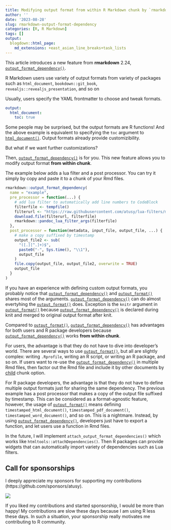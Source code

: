 ```yaml
---
title: Modifying output format from within R Markdown chunk by `rmarkdown::output_format_dependency`
author: ''
date: '2023-08-28'
slug: rmarkdown-output-format-dependency
categories: [R, R Markdown]
tags: []
output:
  blogdown::html_page:
    md_extensions: +east_asian_line_breaks+task_lists
---
```


This article introduces a new feature from **rmarkdown** 2.24, [`output_format_dependency()`].

R Markdown users use variety of output formats from variety of packages such as `html_document`, `bookdown::git_book`, `revealjs::revealjs_presentation`, and so on

Usually, users specify the YAML frontmatter to choose and tweak formats.

``` yaml
output:
  html_document:
    toc: true
```

Some people may be surprised, but the output formats are R functions!
And the above example is equivalent to specifying the `toc` argument to [`html_document()`](https://rmarkdown.rstudio.com/docs/reference/html_document.html).
Output formats already provide customizibility.

But what if we want further customizations?

Then, [`output_format_dependency()`] is for you.
This new feature allows you to modify output format **from within chunk**.

The example below adds a lua filter and a post processor.
You can try it simply by copy and paste it to a chunk of your Rmd files.

``` r
rmarkdown::output_format_dependency(
  name = "example",
  pre_processor = function(...) {
    # add lua filter to automatically add line numbers to CodeBlock
    filterfile <- tempfile()
    filterurl <- "https://raw.githubusercontent.com/atusy/lua-filters/master/lua/auto-number-lines.lua"
    download.file(filterurl, filterfile)
    rmarkdown::pandoc_lua_filter_args(filterfile)
  },
  post_processor = function(metadata, input_file, output_file, ...) {
    # make a copy suffixed by timestamp
    output_file2 <- sub(
      "([.][^.]+)$",
      paste0("-", Sys.time(), "\\1"),
      output_file
    )
    file.copy(output_file, output_file2, overwrite = TRUE)
    output_file
  }
)
```

If you have an experience with defining custom output formats, you probably notice that [`output_format_dependency()`] and [`output_format()`] shares most of the arguments.
[`output_format_dependency()`] can do almost evertyhing the [`output_format()`] does.
Exception is the `knitr` argument in [`output_format()`] because [`output_format_dependency()`] is declared during knit and merged to original output format after knit.

Compared to [`output_format()`], [`output_format_dependency()`] has advantages for both users and R package developers because [`output_format_dependency()`] works **from within chunk**.

For users, the advantage is that they do not have to dive into developer's world.
There are several ways to use [`output_format()`], but all are slightly complex: writing `.Rprofile`, writing an R script, or writing an R package, and so on.
If users want to re-use the [`output_format_dependency()`] in multiple Rmd files, then factor out the Rmd file and include it by other documents by [child](https://yihui.org/knitr/options/#child-documents) chunk option.

For R package developers, the advantage is that they do not have to define multiple output formats just for sharing the same dependency.
The previous example has a post processor that makes a copy of the output file suffixed by timestamp.
This can be considered as a format-agnostic feature, however, the usage of [`output_format()`] means defining `timestamped_html_document()`, `timestamped_pdf_document()`, `timestamped_word_document()`, and so on.
This is a nightmare.
Instead, by using [`output_format_dependency()`], developers just have to export a function, and let users use a function in Rmd files.

In the future, I will implement `attach_output_format_dependencies()` which works like `htmltools::attachDependencies()`.
Then R packages can provide widgets that can automatically import variety of dependencies such as Lua filters.

## Call for sponsorships

I deeply appreciate my sponsors for supporting my contributions (https://github.com/sponsors/atusy).

![](images/sponsors.jpg)

If you liked my contributions and started sponsorship, I would be more than happy!
My contributions are slow these days because I am using R less these days.
In such a situation, your sponsorship really motivates me contributing to R community.



[`output_format_dependency()`]: https://rmarkdown.rstudio.com/docs/reference/output_format_dependency.html
[`output_format()`]: https://rmarkdown.rstudio.com/docs/reference/output_format.html
